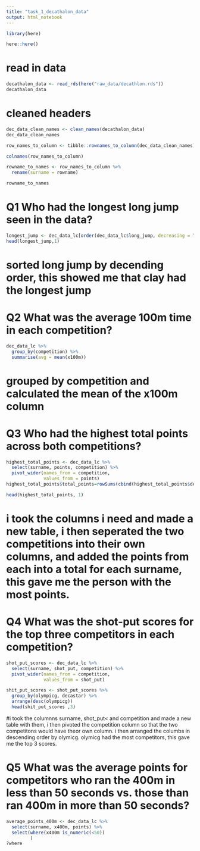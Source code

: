 ```yaml
---
title: "task_1_decathalon_data"
output: html_notebook
---
```


```r
library(here)
```

```r
here::here()
```
# read in data
```r
decathalon_data <- read_rds(here("raw_data/decathlon.rds"))
decathalon_data
```
# cleaned headers
```r
dec_data_clean_names <- clean_names(decathalon_data)
dec_data_clean_names
```
```r
row_names_to_column <- tibble::rownames_to_column(dec_data_clean_names)
```
```r
colnames(row_names_to_column)
```
```r
rowname_to_names <- row_names_to_column %>% 
  rename(surname = rowname)

rowname_to_names
```

# Q1 Who had the longest long jump seen in the data?
```r
longest_jump <- dec_data_lc[order(dec_data_lc$long_jump, decreasing = TRUE),]
head(longest_jump,1)
```
# sorted long jump by decending order, this showed me that clay had the longest jump

# Q2 What was the average 100m time in each competition?
```r
dec_data_lc %>% 
  group_by(competition) %>% 
  summarise(avg = mean(x100m))
```
# grouped by competition and calculated the mean of the x100m column

# Q3 Who had the highest total points across both competitions?
```r
highest_total_points <- dec_data_lc %>%
  select(surname, points, competition) %>% 
  pivot_wider(names_from = competition,
              values_from = points)
highest_total_points$total_points=rowSums(cbind(highest_total_points$decastar, highest_total_points$olympicg))

head(highest_total_points, 1)
```
# i took the columns i need and made a new table, i then seperated the two competitions into their own columns, and added the points from each into a total for each surname, this gave me the person with the most points.

# Q4 What was the shot-put scores for the top three competitors in each competition?
```r
shot_put_scores <- dec_data_lc %>% 
  select(surname, shot_put, competition) %>% 
  pivot_wider(names_from = competition,
              values_from = shot_put)
```

```r
shit_put_scores <- shot_put_scores %>% 
  group_by(olympicg, decastar) %>% 
  arrange(desc(olympicg))
  head(shit_put_scores ,3)
```
#i took the columnns surname, shot_put< and competition and made a new table with them, i then pivoted the competition column so that the two competitons would have theor own column. i then arranged the columbs in descending order by olymicg. olymicg had the most competitors, this gave me the top 3 scores.

# Q5 What was the average points for competitors who ran the 400m in less than 50 seconds vs. those than ran 400m in more than 50 seconds?
```r
average_points_400m <- dec_data_lc %>% 
  select(surname, x400m, points) %>% 
  select(where(x400m is_numeric(<50))
         )
?where
```

